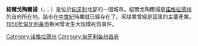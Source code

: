{{Infobox City
|chinese_name = 紹爾戈陶爾揚
|official_name = Salgótarján
|image_flag= Flag of Salgótarján.svg
|image_shield= HUN Salgótarján Címer.svg
|image_map = 
|mapsize = 
|subdivision_type = [[国家|国家]]
|subdivision_name = [[匈牙利|匈牙利]]
|leader_title = 
|leader_name =
|region= 
|departement= 
|party=
|mandat=since = 
|area_total = 102.96
|population_as_of  = 2005
|population_total = 43,169
|population_density = 
|timezone = +1
|latd = 
|latm = 
|lats = 
|latNS = 
|longd = 
|longm = 
|longs = 
|longEW = 
|website = http://www.salgotarjan.hu/
|}}
'''紹爾戈陶爾揚'''（{{lang-hu|Salgótarján}}，{{IPA-hu|ˈʃɒlɡoːtɒrjaːn}}；{{lang-sk|Šalgotarján}}）是位於[[匈牙利|匈牙利]]北部的一個城市。紹爾戈陶爾揚是[[諾格拉德州|諾格拉德州]]的首府所在地。該市在[[中世紀|中世紀]]時期就已經存在了。采煤業曾經是這里的主要產業。[[1956年匈牙利革命|1956年匈牙利革命]]期间曾发生大规模死伤事件。

{{匈牙利行政區劃}}
[[Category:诺格拉德州|Category:诺格拉德州]]
[[Category:匈牙利各州首府|Category:匈牙利各州首府]]